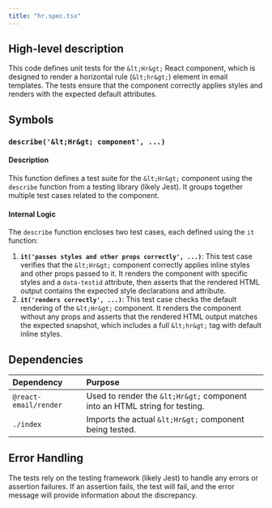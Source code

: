```yaml
---
title: "hr.spec.tsx"
---
```


## High-level description
This code defines unit tests for the `&lt;Hr&gt;` React component, which is designed to render a horizontal rule (`&lt;hr&gt;`) element in email templates. The tests ensure that the component correctly applies styles and renders with the expected default attributes.

## Symbols
### `describe('&lt;Hr&gt; component', ...)`
#### Description
This function defines a test suite for the `&lt;Hr&gt;` component using the `describe` function from a testing library (likely Jest). It groups together multiple test cases related to the component.

#### Internal Logic
The `describe` function encloses two test cases, each defined using the `it` function:

1. **`it('passes styles and other props correctly', ...)`**: This test case verifies that the `&lt;Hr&gt;` component correctly applies inline styles and other props passed to it. It renders the component with specific styles and a `data-testid` attribute, then asserts that the rendered HTML output contains the expected style declarations and attribute.
2. **`it('renders correctly', ...)`**: This test case checks the default rendering of the `&lt;Hr&gt;` component. It renders the component without any props and asserts that the rendered HTML output matches the expected snapshot, which includes a full `&lt;hr&gt;` tag with default inline styles.

## Dependencies
| Dependency | Purpose |
|:-----------|:--------|
| `@react-email/render` | Used to render the `&lt;Hr&gt;` component into an HTML string for testing. |
| `./index` | Imports the actual `&lt;Hr&gt;` component being tested. |

## Error Handling
The tests rely on the testing framework (likely Jest) to handle any errors or assertion failures. If an assertion fails, the test will fail, and the error message will provide information about the discrepancy.
